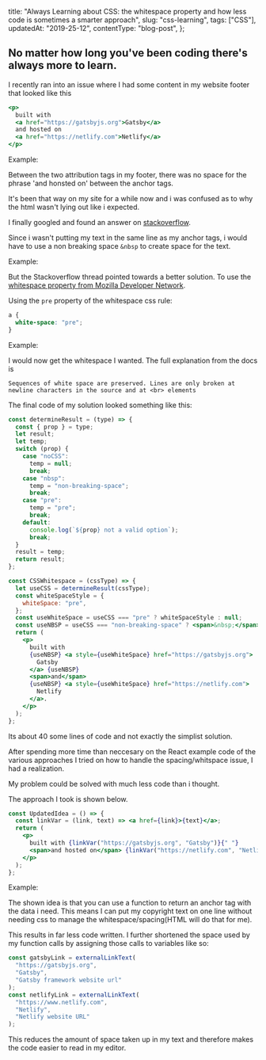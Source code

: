   title:
    "Always Learning about CSS: the whitespace property and how less code is sometimes a smarter approach",
  slug: "css-learning",
  tags: ["CSS"],
  updatedAt: "2019-25-12",
  contentType: "blog-post",
};

## No matter how long you've been coding there's always more to learn.

I recently ran into an issue where I had some content in my website footer that looked like this

```jsx
<p>
  built with
  <a href="https://gatsbyjs.org">Gatsby</a>
  and hosted on
  <a href="https://netlify.com">Netlify</a>
</p>
```

Example:

Between the two attribution tags in my footer, there was no space for the phrase 'and honsted on' between the anchor tags.

It's been that way on my site for a while now and i was confused as to why the html wasn't lying out like i expected.

I finally googled and found an answer on [stackoverflow](https://stackoverflow.com/questions/33384318/how-to-use-nbsp-in-html5).

Since i wasn't putting my text in the same line as my anchor tags,
i would have to use a non breaking space `&nbsp` to create space for the text.

Example:

But the Stackoverflow thread pointed towards a better solution.
To use the [whitespace property from Mozilla Developer Network](https://developer.mozilla.org/en-US/docs/Web/CSS/white-space).

Using the `pre` property of the whitespace css rule:

```css
a {
  white-space: "pre";
}
```

Example:

I would now get the whitespace I wanted. The full explanation from the docs is

`Sequences of white space are preserved. Lines are only broken at newline characters in the source and at <br> elements`

The final code of my solution looked something like this:

```jsx
const determineResult = (type) => {
  const { prop } = type;
  let result;
  let temp;
  switch (prop) {
    case "noCSS":
      temp = null;
      break;
    case "nbsp":
      temp = "non-breaking-space";
      break;
    case "pre":
      temp = "pre";
      break;
    default:
      console.log(`${prop} not a valid option`);
      break;
  }
  result = temp;
  return result;
};

const CSSWhitespace = (cssType) => {
  let useCSS = determineResult(cssType);
  const whiteSpaceStyle = {
    whiteSpace: "pre",
  };
  const useWhiteSpace = useCSS === "pre" ? whiteSpaceStyle : null;
  const useNBSP = useCSS === "non-breaking-space" ? <span>&nbsp;</span> : null;
  return (
    <p>
      built with
      {useNBSP} <a style={useWhiteSpace} href="https://gatsbyjs.org">
        Gatsby
      </a> {useNBSP}
      <span>and</span>
      {useNBSP} <a style={useWhiteSpace} href="https://netlify.com">
        Netlify
      </a>.
    </p>
  );
};
```

Its about 40 some lines of code and not exactly the simplist solution.

After spending more time than neccesary
on the React example code of the various approaches
I tried on how to handle the spacing/whitspace issue, I had a realization.

My problem could be solved with much less code than i thought.

The approach I took is shown below.

```jsx
const UpdatedIdea = () => {
  const linkVar = (link, text) => <a href={link}>{text}</a>;
  return (
    <p>
      built with {linkVar("https://gatsbyjs.org", "Gatsby")}{" "}
      <span>and hosted on</span> {linkVar("https://netlify.com", "Netlify")}
    </p>
  );
};
```

Example:

The shown idea is that you can use a function to return an anchor tag with the data i need. This means I can put my copyright text on one line
without needing css to manage the whitespace/spacing(HTML will do that for me).

This results in far less code written.
I further shortened the space used by my function calls by assigning those calls to variables like so:

```jsx
const gatsbyLink = externalLinkText(
  "https://gatsbyjs.org",
  "Gatsby",
  "Gatsby framework website url"
);
const netlifyLink = externalLinkText(
  "https://www.netlify.com",
  "Netlify",
  "Netlify website URL"
);
```

This reduces the amount of space taken up in my text and therefore makes the code easier to read in my editor.
